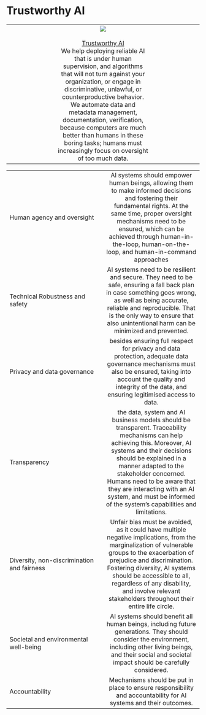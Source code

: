 # Trustworthy AI {#trustworhty-ai}

<table>
<colgroup>
<col style="width: 25%" />
<col style="width: 50%" />
<col style="width: 25%" />
</colgroup>
<tbody>
<tr class="even">
<td style="text-align: center;  vertical-align: top;"></td>
<td style="text-align: center;  vertical-align: top;"><img src="plots/gems/samantha-gades-RHAtRIT3-CE-unsplash.jpg" /></br></br><a href="https://curators.dataobservatory.eu/trustworhty-ai.html">Trustworthy AI</a></br>We help deploying reliable AI that is under human supervision, and algorithms that will not turn against your organization, or engage in discriminative, unlawful, or counterproductive behavior. We automate data and metadata management, documentation, verification, because computers are much better than humans in these boring tasks; humans must increasingly focus on oversight of too much data.</td>
<td style="text-align: center;  vertical-align: top;"></td>
</tr>
</tbody>
</table>


|   |   |   
|:--|:-:|
|Human agency and oversight | AI systems should empower human beings, allowing them to make informed decisions and fostering their fundamental rights. At the same time, proper oversight mechanisms need to be ensured, which can be achieved through human-in-the-loop, human-on-the-loop, and human-in-command approaches |
|Technical Robustness and safety | AI systems need to be resilient and secure. They need to be safe, ensuring a fall back plan in case something goes wrong, as well as being accurate, reliable and reproducible. That is the only way to ensure that also unintentional harm can be minimized and prevented.|
|Privacy and data governance | besides ensuring full respect for privacy and data protection, adequate data governance mechanisms must also be ensured, taking into account the quality and integrity of the data, and ensuring legitimised access to data.|
|Transparency | the data, system and AI business models should be transparent. Traceability mechanisms can help achieving this. Moreover, AI systems and their decisions should be explained in a manner adapted to the stakeholder concerned. Humans need to be aware that they are interacting with an AI system, and must be informed of the system’s capabilities and limitations.|
|Diversity, non-discrimination and fairness | Unfair bias must be avoided, as it could have multiple negative implications, from the marginalization of vulnerable groups to the exacerbation of prejudice and discrimination. Fostering diversity, AI systems should be accessible to all, regardless of any disability, and involve relevant stakeholders throughout their entire life circle.|
|Societal and environmental well-being | AI systems should benefit all human beings, including future generations. They should consider the environment, including other living beings, and their social and societal impact should be carefully considered. |
|Accountability | Mechanisms should be put in place to ensure responsibility and accountability for AI systems and their outcomes.| Auditability, which enables the assessment of algorithms, data and design processes plays a key role therein, especially in critical applications. Moreover, adequate an accessible redress should be ensured.|